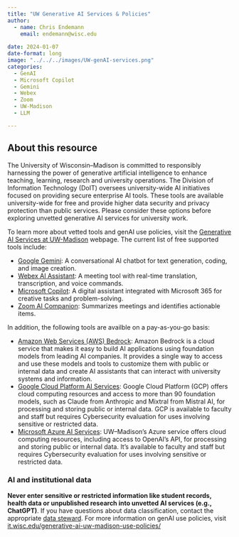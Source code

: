 ```yaml
---
title: "UW Generative AI Services & Policies"
author: 
  - name: Chris Endemann
    email: endemann@wisc.edu
    
date: 2024-01-07
date-format: long
image: "../../../images/UW-genAI-services.png" 
categories: 
  - GenAI
  - Microsoft Copilot
  - Gemini
  - Webex
  - Zoom
  - UW-Madison
  - LLM

---
```

## About this resource
The University of Wisconsin–‍Madison is committed to responsibly harnessing the power of generative artificial intelligence to enhance teaching, learning, research and university operations. The Division of Information Technology (DoIT) oversees university-wide AI initiatives focused on providing secure enterprise AI tools. These tools are available university-wide for free and provide higher data security and privacy protection than public services. Please consider these options before exploring unvetted generative AI services for university work.

To learn more about vetted tools and genAI use policies, visit the [Generative AI Services at UW-Madison](https://it.wisc.edu/generative-ai-services-uw-madison/) webpage. The current list of free supported tools include:

- [Google Gemini](https://kb.wisc.edu/144080): A conversational AI chatbot for text generation, coding, and image creation.
- [Webex AI Assistant](https://kb.wisc.edu/139076): A meeting tool with real-time translation, transcription, and voice commands.
- [Microsoft Copilot](https://it.wisc.edu/services/microsoft-copilot/): A digital assistant integrated with Microsoft 365 for creative tasks and problem-solving.
- [Zoom AI Companion](https://kb.wisc.edu/139097): Summarizes meetings and identifies actionable items.

In addition, the following tools are availble on a pay-as-you-go basis:

- [Amazon Web Services (AWS) Bedrock](https://it.wisc.edu/services/amazon-web-services/): Amazon Bedrock is a cloud service that makes it easy to build AI applications using foundation models from leading AI companies. It provides a single way to access and use these models and tools to customize them with public or internal data and create AI assistants that can interact with university systems and information.
- [Google Cloud Platform AI Services](https://it.wisc.edu/services/google-cloud-platform/): Google Cloud Platform (GCP) offers cloud computing resources and access to more than 90 foundation models, such as Claude from Anthropic and Mixtral from Mistral AI, for processing and storing public or internal data. GCP is available to faculty and staff but requires Cybersecurity evaluation for uses involving sensitive or restricted data.
- [Microsoft Azure AI Services](https://it.wisc.edu/services/microsoft-azure/): UW–‍Madison’s Azure service offers cloud computing resources, including access to OpenAI’s API, for processing and storing public or internal data. It’s available to faculty and staff but requires Cybersecurity evaluation for uses involving sensitive or restricted data.

### AI and institutional data
**Never enter sensitive or restricted information like student records, health data or unpublished research into unvetted AI services (e.g., ChatGPT)**. If you have questions about data classification, contact the appropriate [data steward](https://data.wisc.edu/data-governance/data-stewards/). For more information on genAI use policies, visit [it.wisc.edu/generative-ai-uw-madison-use-policies/](https://it.wisc.edu/generative-ai-uw-madison-use-policies/)